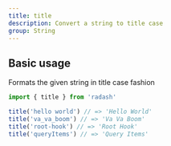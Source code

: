 ```yaml
---
title: title
description: Convert a string to title case
group: String
---
```


## Basic usage

Formats the given string in title case fashion

```ts
import { title } from 'radash'

title('hello world') // => 'Hello World'
title('va_va_boom') // => 'Va Va Boom'
title('root-hook') // => 'Root Hook'
title('queryItems') // => 'Query Items'
```
